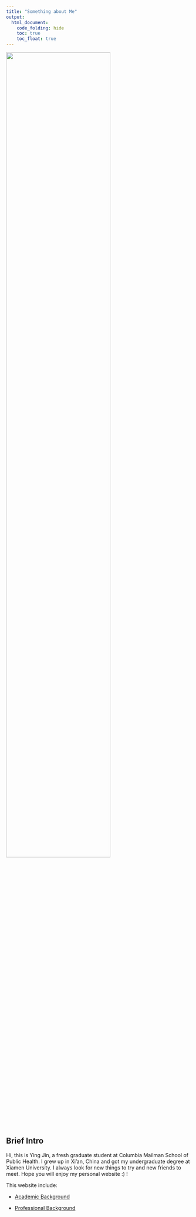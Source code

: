 ```yaml
---
title: "Something about Me"
output: 
  html_document:
    code_folding: hide
    toc: true
    toc_float: true
---
```


<img src="pics/me.jpg" style="width:75%">

## Brief Intro

Hi, this is Ying Jin, a fresh graduate student at Columbia Mailman School of Public Health. I grew up in Xi'an, China and got my undergraduate degree at Xiamen University. I always look for new things to try  and new friends to meet. Hope you will enjoy my personal website :) !

This website include:

* [Academic Background](acd_bg.html)

* [Professional Background](pro_bg.html)
